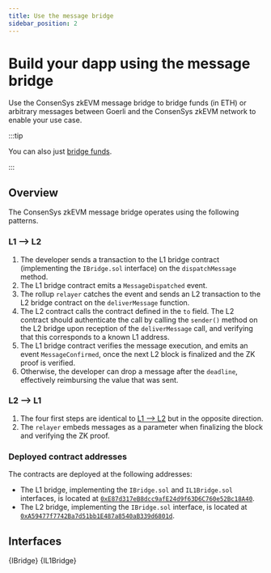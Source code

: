 ```yaml
---
title: Use the message bridge
sidebar_position: 2
---
```



# Build your dapp using the message bridge

Use the ConsenSys zkEVM message bridge to bridge funds (in ETH) or arbitrary messages between Goerli and the ConsenSys zkEVM network to enable your use case.

:::tip

You can also just [bridge funds](../get-started/bridge-funds.md).

:::

## Overview

The ConsenSys zkEVM message bridge operates using the following patterns.

### L1 --> L2

1. The developer sends a transaction to the L1 bridge contract (implementing the `IBridge.sol` interface) on the `dispatchMessage` method.
1. The L1 bridge contract emits a `MessageDispatched` event.
1. The rollup `relayer` catches the event and sends an L2 transaction to the L2 bridge contract on the `deliverMessage` function.
1. The L2 contract calls the contract defined in the `to` field. The L2 contract should authenticate the call by calling the `sender()` method on the L2 bridge upon reception of the `deliverMessage` call, and verifying that this corresponds to a known L1 address.
1. The L1 bridge contract verifies the message execution, and emits an event `MessageConfirmed`, once the next L2 block is finalized and the ZK proof is verified.
1. Otherwise, the developer can drop a message after the `deadline`, effectively reimbursing the value that was sent.

### L2 --> L1

1. The four first steps are identical to [L1 --> L2](#l1----l2) but in the opposite direction.
1. The `relayer` embeds messages as a parameter when finalizing the block and verifying the ZK proof.

### Deployed contract addresses

The contracts are deployed at the following addresses:

- The L1 bridge, implementing the `IBridge.sol` and `IL1Bridge.sol` interfaces, is located at [`0xE87d317eB8dcc9afE24d9f63D6C760e52Bc18A40`](https://goerli.etherscan.io/address/0xe87d317eb8dcc9afe24d9f63d6c760e52bc18a40).
- The L2 bridge, implementing the `IBridge.sol` interface, is located at [`0xA59477f7742Ba7d51bb1E487a8540aB339d6801d`](https://explorer.goerli.zkevm.consensys.net/address/0xA59477f7742Ba7d51bb1E487a8540aB339d6801d).

## Interfaces

<CodeBlock language="solidity" title="IBridge.sol">
  {IBridge}
</CodeBlock>

<CodeBlock language="solidity" title="IL1Bridge.sol">
  {IL1Bridge}
</CodeBlock>
